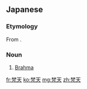 ==Japanese==
{{ja-kanjitab|ぼん|てん|yomi=o}}
{{wikipedia|lang=ja}}

===Etymology===
From {{etyl|sa|ja|sort=ふろうめ}} {{m|sa|ब्रह्मा|sc=Deva}}.

===Noun===
{{ja-noun|ぼんてん}}

# [[Brahma]]

[[fr:梵天]]
[[ko:梵天]]
[[mg:梵天]]
[[zh:梵天]]